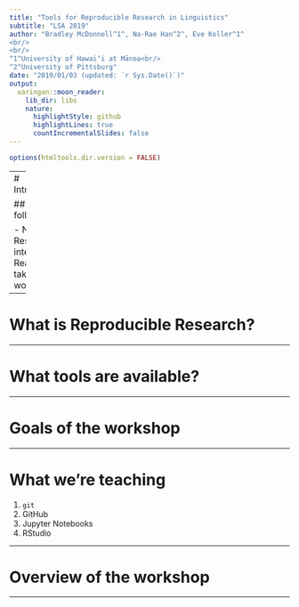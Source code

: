 ```yaml
---
title: "Tools for Reproducible Research in Linguistics"
subtitle: "LSA 2019"
author: "Bradley McDonnell^1^, Na-Rae Han^2^, Eve Koller^1^
<br/>
<br/>
^1^University of Hawai‘i at Mānoa<br/> 
^2^University of Pittsburg"
date: "2019/01/03 (updated: `r Sys.Date()`)"
output:
  xaringan::moon_reader:
    lib_dir: libs
    nature:
      highlightStyle: github
      highlightLines: true
      countIncrementalSlides: false
---
```


```r
options(htmltools.dir.version = FALSE)
```

---
# Introductions

## Share the following:

- Name
- Research interests
- Reasons for taking the workshop


---

# What is Reproducible Research?


---

# What tools are available?
 

---

# Goals of the workshop


---

# What we're teaching

  1. `git`
  2. GitHub
  3. Jupyter Notebooks
  4. RStudio

---


# Overview of the workshop

---


